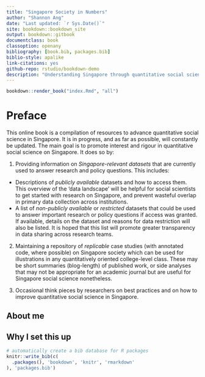 ```yaml
--- 
title: "Singapore Society in Numbers"
author: "Shannon Ang"
date: "Last updated: `r Sys.Date()`"
site: bookdown::bookdown_site
output: bookdown::gitbook
documentclass: book
classoption: openany
bibliography: [book.bib, packages.bib]
biblio-style: apalike
link-citations: yes
github-repo: rstudio/bookdown-demo
description: "Understanding Singapore through quantitative social science"
---
```


```r
bookdown::render_book("index.Rmd", "all")
```

# Preface {-}
This online book is a compilation of resources to advance quantitative social science in Singapore. It is in progress, and as far as possible, will constantly be updated. The main goal is to promote interest and rigour in quantitative social science on Singapore. It does so by: 

1. Providing information on *Singapore-relevant datasets* that are currently used to answer research and policy questions. This includes: 
  + Descriptions of _publicly available_ datasets and how to access them. This overview of the 'data landscape' will be helpful for social scientists to get started with research on Singapore, and prevent wasteful overlap in primary data collection across institutions.
  + A list of _non-publicly available_ or _restricted_ datasets that could be used to answer important research or policy questions if access was granted. If available, details on the dataset and reasons for data restriction will also be listed. It is hoped that this list will promote greater transparency in data sharing across research teams.
  
2. Maintaining a repository of _replicable_ case studies (with annotated code, where possible) on Singapore society which can be used for illustrations in any quantitatively oriented college-level class. These may be short summaries (blog-length) of published work, or side analyses that may not be appropriate for an academic journal but are useful for Singapore social science nonetheless.

3. Occasional think pieces by researchers on best practices and on how to improve quantitative social science in Singapore.

## About me

## Why I set this up

```r
# automatically create a bib database for R packages
knitr::write_bib(c(
  .packages(), 'bookdown', 'knitr', 'rmarkdown'
), 'packages.bib')
```


